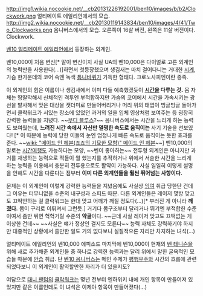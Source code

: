 http://img1.wikia.nocookie.net/__cb20131226192001/ben10/images/b/b2/Clockwork.png
얼티메이트 에일리언에서의 모습.
http://img2.wikia.nocookie.net/__cb20130119143834/ben10/images/4/41/Two_Clockworks.png
옴니버스에서의 모습. 오른쪽이 16살 버전, 왼쪽은 11살 버전이다.
Clockwork.

[[벤10 얼티메이트 에일리언]]에서 등장하는 외계인.

벤10,000이 처음 변신[* 말이 변신이지 사실 UA의 벤10,000은 다이얼로 고른 외계인의 능력만을 사용한다(...)]하면서 첫등장했으며 생김새는 마치 걸어다니는 거대한 [[시계]], 가슴 한가운데의 코어 속엔 녹색 [[톱니바퀴]]가 가득한 형태다. 
크로노사피엔이란 종족.

이 외계인의 힘은 이름이나 생김새에서 이미 다들 예측했겠듯이 '''[[시간]]을 다루는 것.''' 몸 자체는 땅딸막해서 신체적인 격투엔 부적합하지만 가슴의 코어에서 시간을 가속시키는 광선을 발사해서 맞은 대상을 잿더미로 만들어버리거나 머리 위의 태엽이 빙글빙글 돌아가면서 클락워크가 서있는 장소에 있었던 과거의 일을 입체 영상처럼 보여주는 등 굉장히 강력한 능력들을 지녔다. ~~[[무디 블루스]]?~~  
옴니버스에서는 시간을 느리게 하는 능력도 보여줬는데, '''느려진 시간 속에서 자신만 멀쩡한 속도로 움직이는''' 사기 기술을 선보였다! [* 이 때문에 능력에 당한 이들의 눈엔 엄청나게 빠른 속도로 움직이는 듯한 효과를 준다. ~~[[wiki: "메이드 인 헤븐(죠죠의 기묘한 모험)" 메이드 인 헤븐]]~~]
벤10,000의 말로는 [[시간여행]]도 가능하다는 모양, ~~벤이 좋아하는~~ 전투형 외계인은 아니지만 과거를 재생하는 능력으로 적들이 뭘 했는지를 추적하거나 위에서 서술한 시간을 느리게 하는 능력을 이용해서 충분히 전투용으로도 활약이 가능하다.
사실 일일히 이렇게 설명을 안해도 시간을 다룬다는 점부터 '''이미 다른 외계인들을 훨씬 뛰어넘는 사항이다.'''

문제는 이 외계인이 이렇게 강력한 능력들을 지녔음에도 사실상 [[잉여]] 취급 당한단 건데 그 이유는 터무니없을 수준의 내구성과 스피드 때문. 다른 외계인들은 레이저 몇방 맞고도 끄떡안하는 걸 클락워크는 한대 맞고 어깨가 깨질 정도다(...)[* 부러진 게 아니라 '''깨졌다.''' 몸이 구리로 이뤄져서 그런듯.] 거기다 몸구조부터 달리거나 뛰기엔 부적합한 수준이여서 좀만 뛰면 헉헉거릴 수준의 '''약골'''이다. ~~근데 사실 레이저 맞고도 끄떡없는 게 이상한 건데~~ ~~사실은 얘가 정상인 걸지도 모른다~~
능력 자체도 강력하기야 하지만 대중적인 상황에서 쓸만한 일도 거의 없다보니 실질적으론 자리만 차지하는 녀석(...)

얼티메이트 에일리언의 벤10,000 에피소드 마지막에 벤10,000이 현재의 [[벤 테니슨]]을 위해 새로 추가해준 외계인들 중 하나로  강력한 능력과는 달리 위에서 말한 굴욕적인 모습들 때문에 [[안습]] 취급. 단 [[벤10 옴니버스]]는 메인 주제가 [[평행우주]]와 시간의 흐름에 관련되었다보니 이 외계인이 활약할만한 자리가 더 있을지도?

여담으로 [[대니 팬텀]]의 [[클락워크]]는 몇년 전부터 엔하위키 내에 개인 항목이 만들어져 있었지만 같은 이름인데도 이 녀석은 이제야 항목이 만들어졌다(...)
